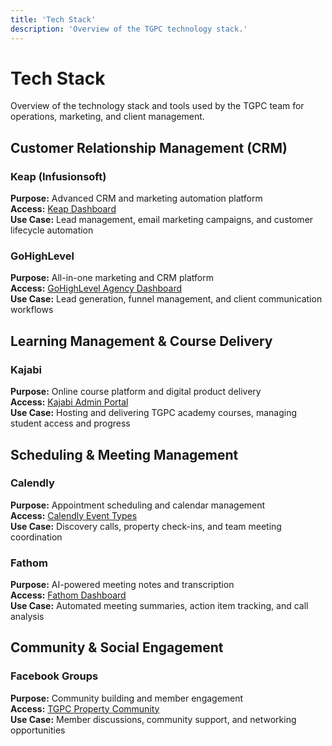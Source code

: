 ```yaml
---
title: 'Tech Stack'
description: 'Overview of the TGPC technology stack.'
---
```


# Tech Stack

Overview of the technology stack and tools used by the TGPC team for operations, marketing, and client management.

## Customer Relationship Management (CRM)

### Keap (Infusionsoft)
**Purpose:** Advanced CRM and marketing automation platform  
**Access:** [Keap Dashboard](https://app.infusionsoft.com/)  
**Use Case:** Lead management, email marketing campaigns, and customer lifecycle automation

### GoHighLevel
**Purpose:** All-in-one marketing and CRM platform  
**Access:** [GoHighLevel Agency Dashboard](https://app.gohighlevel.com/agency_dashboard/)  
**Use Case:** Lead generation, funnel management, and client communication workflows

## Learning Management & Course Delivery

### Kajabi
**Purpose:** Online course platform and digital product delivery  
**Access:** [Kajabi Admin Portal](https://app.kajabi.com/admin/products/576937)  
**Use Case:** Hosting and delivering TGPC academy courses, managing student access and progress

## Scheduling & Meeting Management

### Calendly
**Purpose:** Appointment scheduling and calendar management  
**Access:** [Calendly Event Types](https://calendly.com/event_types/user/me)  
**Use Case:** Discovery calls, property check-ins, and team meeting coordination

### Fathom
**Purpose:** AI-powered meeting notes and transcription  
**Access:** [Fathom Dashboard](https://www.fathom.ai/)  
**Use Case:** Automated meeting summaries, action item tracking, and call analysis

## Community & Social Engagement

### Facebook Groups
**Purpose:** Community building and member engagement  
**Access:** [TGPC Property Community](https://www.facebook.com/groups/tgpcpropertycommunity)  
**Use Case:** Member discussions, community support, and networking opportunities 
